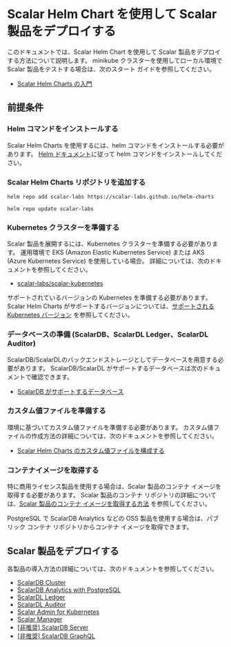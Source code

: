 # Scalar Helm Chart を使用して Scalar 製品をデプロイする

このドキュメントでは、Scalar Helm Chart を使用して Scalar 製品をデプロイする方法について説明します。 minikube クラスターを使用してローカル環境で Scalar 製品をテストする場合は、次のスタート ガイドを参照してください。

* [Scalar Helm Charts の入門](getting-started-scalar-helm-charts.mdx)

## 前提条件

### Helm コマンドをインストールする

Scalar Helm Charts を使用するには、helm コマンドをインストールする必要があります。 [Helm ドキュメント](https://helm.sh/docs/intro/install/)に従って helm コマンドをインストールしてください。

### Scalar Helm Charts リポジトリを追加する

```console
helm repo add scalar-labs https://scalar-labs.github.io/helm-charts
```
```console
helm repo update scalar-labs
```

### Kubernetes クラスターを準備する

Scalar 製品を展開するには、Kubernetes クラスターを準備する必要があります。 運用環境で EKS (Amazon Elastic Kubernetes Service) または AKS (Azure Kubernetes Service) を使用している場合。 詳細については、次のドキュメントを参照してください。

* [scalar-labs/scalar-kubernetes](https://github.com/scalar-labs/scalar-kubernetes/blob/master/README.mdx)

サポートされているバージョンの Kubernetes を準備する必要があります。 Scalar Helm Charts がサポートするバージョンについては、[サポートされる Kubernetes バージョン](https://github.com/scalar-labs/helm-charts#supported-kubernetes-versions) を参照してください。

### データベースの準備 (ScalarDB、ScalarDL Ledger、ScalarDL Auditor)

ScalarDB/ScalarDLのバックエンドストレージとしてデータベースを用意する必要があります。 ScalarDB/ScalarDL がサポートするデータベースは次のドキュメントで確認できます。

* [ScalarDB がサポートするデータベース](https://github.com/scalar-labs/scalardb/blob/master/docs/scalardb-supported-databases.mdx)

### カスタム値ファイルを準備する

環境に基づいてカスタム値ファイルを準備する必要があります。 カスタム値ファイルの作成方法の詳細については、次のドキュメントを参照してください。

* [Scalar Helm Charts のカスタム値ファイルを構成する](configure-custom-values-file.mdx)

### コンテナイメージを取得する

特に商用ライセンス製品を使用する場合は、Scalar 製品のコンテナ イメージを取得する必要があります。 Scalar 製品のコンテナ リポジトリの詳細については、[Scalar 製品のコンテナ イメージを取得する方法](../scalar-kubernetes/HowToGetContainerImages.mdx) を参照してください。

PostgreSQL で ScalarDB Analytics などの OSS 製品を使用する場合は、パブリック コンテナ リポジトリからコンテナ イメージを取得できます。

## Scalar 製品をデプロイする

各製品の導入方法の詳細については、次のドキュメントを参照してください。

* [ScalarDB Cluster](how-to-deploy-scalardb-cluster.mdx)
* [ScalarDB Analytics with PostgreSQL](how-to-deploy-scalardb-analytics-postgresql.mdx)
* [ScalarDL Ledger](how-to-deploy-scalardl-ledger.mdx)
* [ScalarDL Auditor](how-to-deploy-scalardl-auditor.mdx)
* [Scalar Admin for Kubernetes](how-to-deploy-scalar-admin-for-kubernetes.mdx)
* [Scalar Manager](how-to-deploy-scalar-manager.mdx)
* [[非推奨] ScalarDB Server](how-to-deploy-scalardb.mdx)
* [[非推奨] ScalarDB GraphQL](how-to-deploy-scalardb-graphql.mdx)
